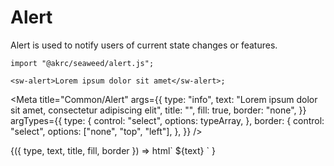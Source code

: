 
# Alert

Alert is used to notify users of current state changes or features.

```tsx
import "@akrc/seaweed/alert.js";

<sw-alert>Lorem ipsum dolor sit amet</sw-alert>;
```

<Meta
    title="Common/Alert"
    args={{
        type: "info",
        text: "Lorem ipsum dolor sit amet, consectetur adipiscing elit",
        title: "",
        fill: true,
        border: "none",
    }}
    argTypes={{
        type: {
            control: "select",
            options: typeArray,
        },
        border: {
            control: "select",
            options: ["none", "top", "left"],
        },
    }}
/>

<Canvas>
    <Story name="Page">
        {({ type, text, title, fill, border }) =>
            html`
                <sw-alert
                    type=${type}
                    title=${title}
                    ?fill=${fill}
                    border=${border}
                    >${text}</sw-alert
                >
            `
        }
    </Story>
</Canvas>
